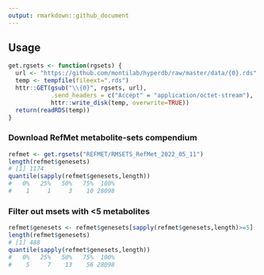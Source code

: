 ```yaml
---
output: rmarkdown::github_document
---
```


<!-- README.md is generated from README.Rmd. Please edit that file -->

## Usage
  
```r
get.rgsets <- function(rgsets) {
  url <- "https://github.com/montilab/hyperdb/raw/master/data/{0}.rds"
  temp <- tempfile(fileext=".rds")
  httr::GET(gsub("\\{0}", rgsets, url), 
            .send_headers = c("Accept" = "application/octet-stream"),
            httr::write_disk(temp, overwrite=TRUE))    
  return(readRDS(temp))
}
```

### Download RefMet metabolite-sets compendium

```r
refmet <- get.rgsets("REFMET/RMSETS_RefMet_2022_05_11")
length(refmet$genesets)
# [1] 1174
quantile(sapply(refmet$genesets,length))
#   0%   25%   50%   75%  100% 
#    1     1     3    10 28098 
```

### Filter out msets with <5 metabolites

```r
refmet$genesets <- refmet$genesets[sapply(refmet$genesets,length)>=5]
length(refmet$genesets)
# [1] 488
quantile(sapply(refmet$genesets,length))
#   0%   25%   50%   75%  100% 
#    5     7    13    56 28098 
```

